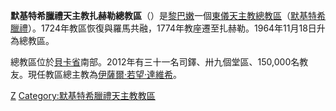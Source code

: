 {{Infobox Roman Catholic diocese
|jurisdiction     = 總教區
|name             = 扎赫勒
|latin= Archidioecesis Mariamnensis Graecorum Melkitarum
|image =
|caption =
|location = [[黎巴嫩|黎巴嫩]]
|territory =貝卡省南部
|population = 150,000
|rite = [[默基特希臘禮天主教會|默基特希臘禮]]
|patron =
|province =
|established = 1701年
|cathedral = [[聖母解救主教座堂_(扎赫勒)|聖母解救主教座堂]]
|co-cathedral =
|leadership = 總主教 
|website = [http://www.catholiczahle.org/page.php 官方網頁]
|pope =  
|patriarch= 
|metropolitan =伊薩爾·若望‧達維希
|ordinary = 
|coadjutor archbishop = 
|coadjutor bishop = 
|auxiliary = 
|emeritus = }}

'''默基特希臘禮天主教扎赫勒總教區'''（{{lang-la|Archidioecesis Mariamnensis Graecorum Melkitarum}}）是[[黎巴嫩|黎巴嫩]]一個[[東儀天主教|東儀天主教]][[總教區|總教區]]（[[默基特希臘禮天主教會|默基特希臘禮]]）。1724年教區恢復與羅馬共融，1774年教座遷至扎赫勒。1964年11月18日升為總教區。

總教區位於[[貝卡省|貝卡省]]南部。2012年有三十一名司鐸、卅九個堂區、150,000名教友。現任教區總主教為[[伊薩爾·若望‧達維希|伊薩爾·若望‧達維希]]。

{{黎巴嫩天主教教區}}
{{默基特希臘禮天主教會教區}}
[[Category:黎巴嫩天主教教區|Z]]
[[Category:默基特希臘禮天主教教區|Category:默基特希臘禮天主教教區]]